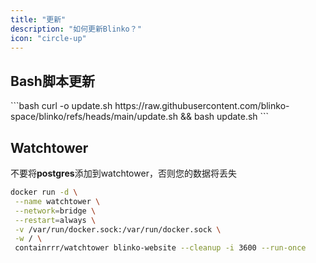 ```yaml
---
title: "更新"
description: "如何更新Blinko？"
icon: "circle-up"
---
```


## Bash脚本更新
<AccordionGroup>
  <Accordion icon="square-terminal" title="update.sh" defaultOpen>
    ```bash 
    curl -o update.sh https://raw.githubusercontent.com/blinko-space/blinko/refs/heads/main/update.sh && bash update.sh
    ```
  </Accordion>
</AccordionGroup>

## Watchtower
<Warning>不要将**postgres**添加到watchtower，否则您的数据将丢失</Warning>
<AccordionGroup>
  <Accordion icon="square-terminal" title="Watchtower" defaultOpen>
```bash
docker run -d \
 --name watchtower \
 --network=bridge \
 --restart=always \
 -v /var/run/docker.sock:/var/run/docker.sock \
 -w / \
 containrrr/watchtower blinko-website --cleanup -i 3600 --run-once
```
  </Accordion>
</AccordionGroup>


